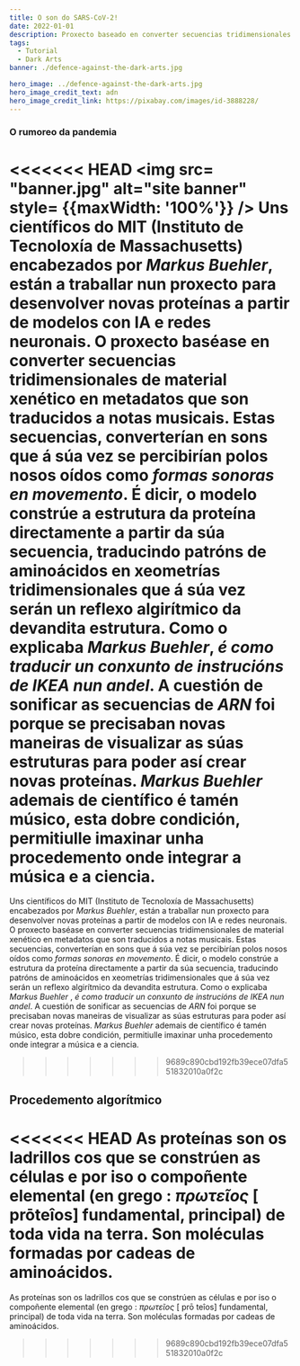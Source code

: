 ```yaml
---
title: O son do SARS-CoV-2!
date: 2022-01-01
description: Proxecto baseado en converter secuencias tridimensionales de material xenético en metadatos que son traducidos a notas musicais.
tags:
  - Tutorial
  - Dark Arts
banner: ./defence-against-the-dark-arts.jpg

hero_image: ../defence-against-the-dark-arts.jpg
hero_image_credit_text: adn
hero_image_credit_link: https://pixabay.com/images/id-3888228/
---
```


### O rumoreo da pandemia

<<<<<<< HEAD
<img src= "banner.jpg" alt="site banner" style= {{maxWidth: '100%'}} />
Uns científicos do  MIT (Instituto de Tecnoloxía de  Massachusetts) encabezados por *Markus Buehler*, están a traballar nun proxecto para desenvolver novas proteínas a partir de modelos con IA e redes neuronais. O proxecto baséase en converter secuencias
tridimensionales de material xenético en metadatos  que son traducidos a notas musicais. Estas secuencias, converterían en sons que á súa vez se percibirían polos nosos oídos como *formas sonoras en movemento*. É dicir, o modelo constrúe a estrutura da proteína directamente a partir da súa secuencia, traducindo patróns de  aminoácidos en xeometrías  tridimensionales que á súa vez serán un reflexo  algirítmico da devandita estrutura. Como o explicaba *Markus Buehler*, *é como traducir un conxunto de instrucións de IKEA nun andel*. 
A cuestión de  sonificar as secuencias de *ARN* foi  porque se precisaban novas maneiras de visualizar as súas estruturas para poder así crear novas proteínas. *Markus Buehler* ademais de científico é tamén músico,  esta dobre condición, permitiulle imaxinar unha procedemento onde integrar a música e a ciencia. 
=======
Uns científicos do  MIT (Instituto de Tecnoloxía de  Massachusetts)  encabezados por  *Markus  Buehler*, están a traballar nun proxecto para desenvolver novas proteínas a partir de modelos con  IA e redes neuronais. O proxecto baséase en converter secuencias  tridimensionales de material xenético en metadatos  que son traducidos a notas musicais. Estas secuencias, converterían en sons que á súa vez se percibirían polos nosos oídos como *formas sonoras en movemento*. É dicir, o modelo constrúe a estrutura da proteína directamente a partir da súa secuencia, traducindo patróns de  aminoácidos en xeometrías  tridimensionales que á súa vez serán un reflexo  algirítmico da devandita estrutura. Como o explicaba *Markus  Buehler* , *é como traducir un conxunto de instrucións de IKEA nun andel*. 
A cuestión de  sonificar as secuencias de *ARN* foi  porque se precisaban novas maneiras de visualizar as súas estruturas para poder así crear novas proteínas.   *Markus  Buehler* ademais de científico é tamén músico,  esta dobre condición, permitiulle imaxinar unha procedemento onde integrar a música e a ciencia. 
>>>>>>> 9689c890cbd192fb39ece07dfa551832010a0f2c

## Procedemento algorítmico 

<<<<<<< HEAD
As proteínas son os ladrillos cos que se constrúen as células e por iso o compoñente elemental (en grego : *πρωτεῖος* [ prōteîos] fundamental, principal) de toda vida na terra. Son moléculas formadas por cadeas de  aminoácidos. 
=======
As proteínas son os ladrillos cos que se constrúen as células e por iso o compoñente elemental (en grego : *πρωτεῖος* [ prō teîos] fundamental, principal) de toda vida na terra. Son moléculas formadas por cadeas de  aminoácidos. 
>>>>>>> 9689c890cbd192fb39ece07dfa551832010a0f2c



